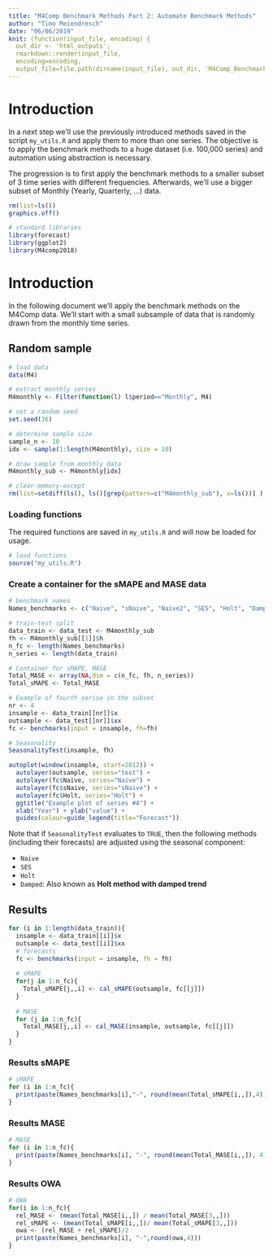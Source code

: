 ```yaml
---
title: "M4Comp Benchmark Methods Part 2: Automate Benchmark Methods"
author: "Timo Meiendresch"
date: "06/06/2019"
knit: (function(input_file, encoding) {
  out_dir <- 'html_outputs';
  rmarkdown::render(input_file,
  encoding=encoding,
  output_file=file.path(dirname(input_file), out_dir, 'M4Comp_Benchmarks2.html'))})
---
```


# Introduction

In a next step we'll use the previously introduced methods saved in the script `my_utils.R` and apply them to more than one series. The objective is to apply the benchmark methods to a huge dataset (i.e. 100,000 series) and automation using abstraction is necessary. 

The progression is to first apply the benchmark methods to a smaller subset of 3 time series with different frequencies. Afterwards, we'll use a bigger subset of Monthly (Yearly, Quarterly, ...) data.

```r
rm(list=ls())
graphics.off()
```

```r
# standard libraries
library(forecast)
library(ggplot2)
library(M4comp2018)
```

# Introduction

In the following document we'll apply the benchmark methods on the M4Comp data. We'll start with a small subsample of data that is randomly drawn from the monthly time series. 

## Random sample 

```r
# load data
data(M4)

# extract monthly series 
M4monthly <- Filter(function(l) l$period=="Monthly", M4)

# set a random seed
set.seed(16)

# determine sample size
sample_n <- 10
idx <- sample(1:length(M4monthly), size = 10)

# draw sample from monthly data
M4monthly_sub <- M4monthly[idx]

# clear-memory-except
rm(list=setdiff(ls(), ls()[grep(pattern=c("M4monthly_sub"), x=ls())] ) )
```

### Loading functions

The required functions are saved in `my_utils.R` and will now be loaded for usage. 

```r
# load functions
source("my_utils.R")
```

### Create a container for the sMAPE and MASE data

```r
# benchmark names 
Names_benchmarks <- c("Naive", "sNaive", "Naive2", "SES", "Holt", "Damped", "Theta", "Comb")

# train-test split 
data_train <- data_test <- M4monthly_sub
fh <- M4monthly_sub[[1]]$h
n_fc <- length(Names_benchmarks)
n_series <- length(data_train)

# Container for sMAPE, MASE
Total_MASE <- array(NA,dim = c(n_fc, fh, n_series))
Total_sMAPE <- Total_MASE
```

```r
# Example of fourth serise in the subset
nr <- 4
insample <- data_train[[nr]]$x
outsample <- data_test[[nr]]$xx
fc <- benchmarks(input = insample, fh=fh)

# Seasonality
SeasonalityTest(insample, fh)

autoplot(window(insample, start=2012)) +
  autolayer(outsample, series="test") + 
  autolayer(fc$Naive, series="Naive") +
  autolayer(fc$sNaive, series="sNaive") +
  autolayer(fc$Holt, series="Holt") +
  ggtitle("Example plot of series #4") +
  xlab("Year") + ylab("value") +
  guides(colour=guide_legend(title="Forecast"))
```

Note that if `SeasonalityTest` evaluates to `TRUE`, then the following methods (including their forecasts) are adjusted using the seasonal component: 

- `Naive`
- `SES` 
- `Holt`
- `Damped`: Also known as **Holt method with damped trend**

## Results 

```r
for (i in 1:length(data_train)){
  insample <- data_train[[i]]$x
  outsample <- data_test[[i]]$xx
  # forecasts
  fc <- benchmarks(input = insample, fh = fh)
  
  # sMAPE
  for(j in 1:n_fc){
    Total_sMAPE[j,,i] <- cal_sMAPE(outsample, fc[[j]])
  }
  
  # MASE
  for (j in 1:n_fc){
    Total_MASE[j,,i] <- cal_MASE(insample, outsample, fc[[j]])
  }
}
```

### Results sMAPE

```r
# sMAPE
for (i in 1:n_fc){
  print(paste(Names_benchmarks[i],"-", round(mean(Total_sMAPE[i,,]),4)))
}
```

### Results MASE

```r
# MASE 
for (i in 1:n_fc){
  print(paste(Names_benchmarks[i], "-", round(mean(Total_MASE[i,,]), 4)))
}
```

### Results OWA

```r
# OWA 
for(i in 1:n_fc){
  rel_MASE <- (mean(Total_MASE[i,,]) / mean(Total_MASE[3,,]))
  rel_sMAPE <- (mean(Total_sMAPE[i,,])/ mean(Total_sMAPE[3,,]))
  owa <- (rel_MASE + rel_sMAPE)/2
  print(paste(Names_benchmarks[i], "-",round(owa,4)))
}
```



